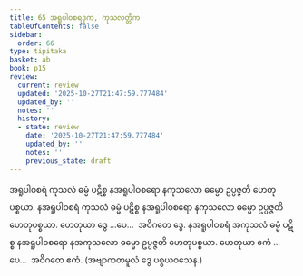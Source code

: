 ```yaml
---
title: 65 အရူပါဝစရဒုက, ကုသလတ္တိက
tableOfContents: false
sidebar:
  order: 66
type: tipitaka
basket: ab
book: p15
review:
  current: review
  updated: '2025-10-27T21:47:59.777484'
  updated_by: ''
  notes: ''
  history:
  - state: review
    date: '2025-10-27T21:47:59.777484'
    updated_by: ''
    notes: ''
    previous_state: draft
---
```



<ReviewStatus review={frontmatter.review} showDetails={true} />

<HypothesisAnnotation frontmatter={frontmatter} />

<DynamicBreadcrumb />

<Division number="74" book="p15" e="ch" v="40" p="235">

<Paragraph number="201" book="p15">
အရူပါဝစရံ ကုသလံ ဓမ္မံ ပဋိစ္စ နအရူပါဝစရော နကုသလော ဓမ္မော ဥပ္ပဇ္ဇတိ ဟေတုပစ္စယာ. နအရူပါဝစရံ ကုသလံ ဓမ္မံ ပဋိစ္စ နအရူပါဝစရော နကုသလော ဓမ္မော ဥပ္ပဇ္ဇတိ ဟေတုပစ္စယာ. ဟေတုယာ ဒွေ …ပေ…  အဝိဂတေ ဒွေ.
</Paragraph>

<Paragraph number="202" book="p15">
နအရူပါဝစရံ အကုသလံ ဓမ္မံ ပဋိစ္စ နအရူပါဝစရော နအကုသလော ဓမ္မော ဥပ္ပဇ္ဇတိ ဟေတုပစ္စယာ. ဟေတုယာ ဧကံ …ပေ…  အဝိဂတေ ဧကံ. (အဗျာကတမူလံ ဒွေ ပစ္စယဝသေန.)
</Paragraph>
</Division>
